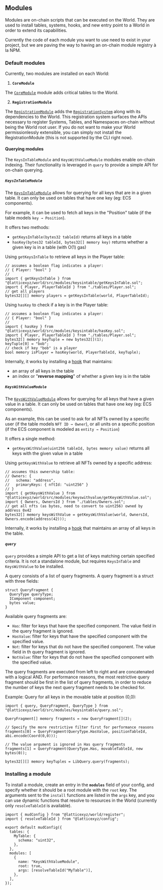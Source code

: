 ## Modules

Modules are on-chain scripts that can be executed on the World. They are used to install tables, systems, hooks, and new entry point to a World in order to extend its capabilities.

Currently the code of each module you want to use need to exist in your project, but we are paving the way to having an on-chain module registry à la NPM.

### Default modules

Currently, two modules are installed on each World:

1. **`CoreModule`**

The [`CoreModule`](https://github.com/latticexyz/mud/blob/main/packages/world/src/modules/core/CoreModule.sol) module adds critical tables to the World.

2. **`RegistrationModule`**

The [`RegistrationModule`](https://github.com/latticexyz/mud/blob/main/packages/world/src/modules/registration/RegistrationModule.sol) adds the [`RegistrationSystem`](https://github.com/latticexyz/mud/blob/main/packages/world/src/modules/registration/RegistrationSystem.sol) along with its dependencies to the World. This registration system surfaces the APIs necessary to register Systems, Tables, and Namespaces on-chain without being the World root user. If you do not want to make your World permissionlessly extensible, you can simply not install the RegistrationModule (this is not supported by the CLI right now).

#### Querying modules

The `KeysInTableModule` and `KeysWithValueModule` modules enable on-chain indexing. Their functionality is leveraged in `query` to provide a simple API for on-chain querying.

##### **`KeysInTableModule`**

The [`KeysInTableModule`](https://github.com/latticexyz/mud/blob/main/packages/world/src/modules/keysintable/KeysInTableModule.sol) allows for querying for all keys that are in a given table. It can only be used on tables that have one key (eg: ECS components).

For example, it can be used to fetch all keys in the "Position" table (if the table models `key → Position`).

It offers two methods:

- `getKeysInTable(bytes32 tableId)` returns all keys in a table
- `hasKey(bytes32 tableId, bytes32[] memory key)` returns whether a given key is in a table (with O(1) gas)

Using `getKeysInTable` to retrieve all keys in the Player table:

```solidity
// assumes a boolean flag indicates a player:
// { Player: "bool" }
//
import { getKeysInTable } from "@latticexyz/world/src/modules/keysintable/getKeysInTable.sol";
import { Player, PlayerTableId } from "./tables/Player.sol";
// get all players
bytes32[][] memory players = getKeysInTable(world, PlayerTableId);
```

Using `hasKey` to check if a key is in the Player table:

```solidity
// assumes a boolean flag indicates a player:
// { Player: "bool" }
//
import { hasKey } from "@latticexyz/world/src/modules/keysintable/hasKey.sol";
import { Player, PlayerTableId } from "./tables/Player.sol";
bytes32[] memory keyTuple = new bytes32[](1);
keyTuple[0] = "bob";
// check if key "bob" is a player
bool memory isPlayer = hasKey(world, PlayerTableId, keyTuple);
```

Internally, it works by installing a [hook](https://v2.mud.dev/store/advanced-features#storage-hooks) that maintains:

- an array of all keys in the table
- an index or "**reverse mapping**" of whether a given key is in the table

##### **`KeysWithValueModule`**

The [`KeysWithValueModule`](https://github.com/latticexyz/mud/blob/main/packages/world/src/modules/keyswithvalue/KeysWithValueModule.sol) allows for querying for all keys that have a given value in a table. It can only be used on tables that have one key (eg: ECS components).

As an example, this can be used to ask for all NFTs owned by a specific user (if the table models `NFT ID → Owner`), or all units on a specific position (if the ECS component is modeled as `entity → Position`)

It offers a single method:

- `getKeysWithValue(uint256 tableId, bytes memory value)` returns all keys with the given value in a table

Using `getKeysWithValue` to retrieve all NFTs owned by a specific address:

```solidity
// assumes this ownership table:
// Owners: {
//   schema: "address",
//   primaryKeys: { nftId: "uint256" }
// }
import { getKeysWithValue } from "@latticexyz/world/src/modules/keyswithvalue/getKeysWithValue.sol";
import { Owners, OwnersId } from "./tables/Owners.sol";
// get all nfts (as bytes, need to convert to uint256) owned by address 0x42
bytes32[] memory keysWithValue = getKeysWithValue(world, OwnersId, Owners.encode(address(42)));
```

Internally, it works by installing a [hook](/store/advanced-features#storage-hooks) that maintains an array of all keys in the table.

##### **`query`**

`query` provides a simple API to get a list of keys matching certain specified criteria. It is not a standalone module, but requires `KeysInTable` and `KeysWithValue` to be installed.

A query consists of a list of query fragments. A query fragment is a struct with three fields:

```solidity
struct QueryFragment {
  QueryType queryType;
  IComponent component;
  bytes value;
}
```

Available query fragments are:

- `Has`: filter for keys that have the specified component. The value field in the query fragment is ignored.
- `HasValue`: filter for keys that have the specified component with the specified value.
- `Not`: filter for keys that do not have the specified component. The value field in th query fragment is ignored.
- `NotValue`: filter for keys that do not have the specified component with the specified value.

The query fragments are executed from left to right and are concatenated with a logical AND. For performance reasons, the most restrictive query fragment should be first in the list of query fragments, in order to reduce the number of keys the next query fragment needs to be checked for.

Example: Query for all keys in the movable table at position (0,0):

```solidity
import { query, QueryFragment, QueryType } from "@latticexyz/world/src/modules/keysintable/query.sol";

QueryFragment[] memory fragments = new QueryFragment[](2);

// Specify the more restrictive filter first for performance reasons
fragments[0] = QueryFragment(QueryType.HasValue, positionTableId, abi.encode(Coord(0,0)));

// The value argument is ignored in Has query fragments
fragments[1] = QueryFragment(QueryType.Has, movableTableId, new bytes(0));

bytes32[][] memory keyTuples = LibQuery.query(fragments);
```

### Installing a module

To install a module, create an entry in the **`modules`** field of your config, and specify whether it should be a root module with the `root` key. The arguments sent to the `install` functions are listed in the `args` key, and you can use dynamic functions that resolve to resources in the World (currently only `resolveTableId` is available).

```tsx
import { mudConfig } from "@latticexyz/world/register";
import { resolveTableId } from "@latticexyz/config";

export default mudConfig({
  tables: {
    MyTable: {
      schema: "uint32",
    },
  },
  modules: [
    {
      name: "KeysWithValueModule",
      root: true,
      args: [resolveTableId("MyTable")],
    },
  ],
});
```
